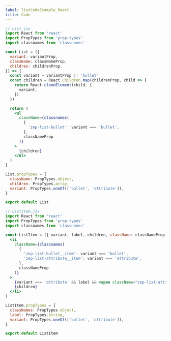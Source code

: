 ```yaml
---
label: listCodeExample_React
title: Code
---
```


```jsx
// List.jsx
import React from 'react'
import PropTypes from 'prop-types'
import classnames from 'classnames'

const List = ({
  variant: variantProp,
  className: classNameProp,
  children: childrenProp,
}) => {
  const variant = variantProp || 'bullet'
  const children = React.Children.map(childrenProp, child => {
    return React.cloneElement(child, {
      variant,
    })
  })

  return (
    <ul
      className={classnames(
        {
          'zep-list-bullet': variant === 'bullet',
        },
        classNameProp
      )}
    >
      {children}
    </ul>
  )
}

List.propTypes = {
  className: PropTypes.object,
  children: PropTypes.array,
  variant: PropTypes.oneOf(['bullet', 'attribute']),
}

export default List

// ListItem.jsx
import React from 'react'
import PropTypes from 'prop-types'
import classnames from 'classnames'

const ListItem = ({ variant, label, children, className: classNameProp }) => (
  <li
    className={classnames(
      {
        'zep-list-bullet__item': variant === 'bullet',
        'zep-list-attribute__item': variant === 'attribute',
      },
      classNameProp
    )}
  >
    {variant === 'attribute' && label && <span className="zep-list-attribute__label">{label}</span>}
    {children}
  </li>
)

ListItem.propTypes = {
  classNames: PropTypes.object,
  label: PropTypes.string,
  variant: PropTypes.oneOf(['bullet', 'attribute']),
}

export default ListItem
```

